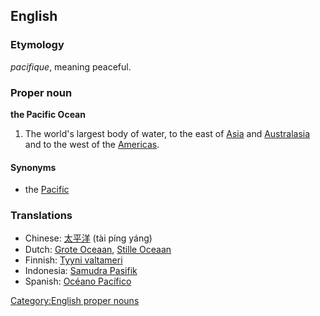 ==English==

===Etymology===
{{F.}} ''pacifique'', meaning peaceful.

{{wikipedia}}
===Proper noun===
'''the Pacific Ocean'''

#The world's largest body of water, to the east of [[Asia]] and [[Australasia]] and to the west of the [[America]]s.

====Synonyms====
*the [[Pacific]]

===Translations===
*Chinese: [[太平洋]] (tài píng yáng)
*Dutch: [[Grote Oceaan]], [[Stille Oceaan]]
*Finnish: [[Tyyni valtameri]]
*Indonesia: [[Samudra Pasifik]]
*Spanish: [[Océano Pacífico]]

[[Category:English proper nouns]]